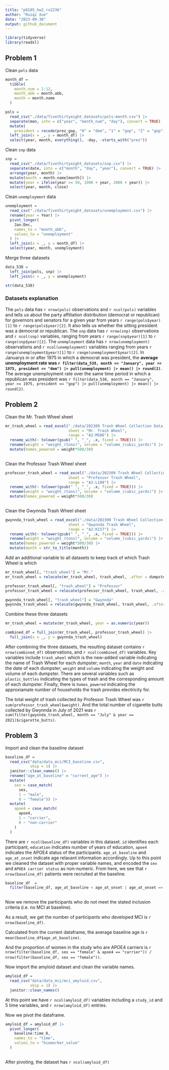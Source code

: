 ```yaml
---
title: "p8105_hw2_rx2236"
author: "Ruiqi Xue"
date: "2023-09-30"
output: github_document
---
```


```r
library(tidyverse)
library(readxl)
```


## Problem 1

Clean `pols` data

```r
month_df = 
  tibble(
    month_num = 1:12,
    month_abb = month.abb,
    month = month.name
  )

pols = 
  read_csv("./data/fivethirtyeight_datasets/pols-month.csv") |>
  separate(mon, into = c("year", "month_num", "day"), convert = TRUE) |>
  mutate(
    president = recode(prez_gop, "0" = "dem", "1" = "gop", "2" = "gop")) |>
  left_join(x = _, y = month_df) |> 
  select(year, month, everything(), -day, -starts_with("prez"))
```

Clean `snp` data

```r
snp = 
  read_csv("./data/fivethirtyeight_datasets/snp.csv") |>
  separate(date, into = c("month", "day", "year"), convert = TRUE) |>
  arrange(year, month) |>
  mutate(month = month.name[month]) |>
  mutate(year = ifelse(year >= 50, 1900 + year, 2000 + year)) |>
  select(year, month, close) 
```


Clean `unemployment` data

```r
unemployment = 
  read_csv("./data/fivethirtyeight_datasets/unemployment.csv") |>
  rename(year = Year) |>
  pivot_longer(
    Jan:Dec, 
    names_to = "month_abb",
    values_to = "unemployment"
  ) |> 
  left_join(x = _, y = month_df) |> 
  select(year, month, unemployment)
```


Merge three datasets

```r
data_538 = 
  left_join(pols, snp) |>
  left_join(x = _, y = unemployment)

str(data_538)
```

### Datasets explanation

The `pols` data has `r nrow(pols)` observations and `r ncol(pols)` variables and tells us about the party affiliation distribution (democrat or republican) for governors and senators for a given year from years `r range(pols$year)[1]` to `r range(pols$year)[2]`. It also tells us whether the sitting president was a democrat or republican. The `snp` data has `r nrow(snp)` observations and `r ncol(snp)` variables, ranging from years `r range(snp$year)[1]` to `r range(snp$year)[2]`. The `unemployment` data has `r nrow(unemployment)` observations and `r ncol(unemployment)` variables ranging from years `r range(unemployment$year)[1]` to `r range(unemployment$year)[2]`. In Januarys in or after 1975 in which a democrat was president, the **average unemployment rate was `r filter(data_538, month == "January", year >= 1975, president == "dem") |> pull(unemployment) |> mean() |> round(2)`**.  The average unemployment rate over the same time period in which a republican was president was `r filter(data_538, month == "January", year >= 1975, president == "gop") |> pull(unemployment) |> mean() |> round(2)`.



## Problem 2

Clean the Mr. Trash Wheel sheet

```r
mr_trash_wheel = read_excel("./data/202309 Trash Wheel Collection Data.xlsx",
                            sheet = "Mr. Trash Wheel",
                            range = "A2:M586") |>
  rename_with(~ tolower(gsub(" ", "_", .x, fixed = TRUE))) |>
  rename(weight = "weight_(tons)", volume = "volume_(cubic_yards)") |>
  mutate(homes_powered = weight*500/30)
  

```


Clean the Professor Trash Wheel sheet

```r
professor_trash_wheel = read_excel("./data/202309 Trash Wheel Collection Data.xlsx",
                            sheet = "Professor Trash Wheel",
                            range = "A2:L108") |>
  rename_with(~ tolower(gsub(" ", "_", .x, fixed = TRUE))) |>
  rename(weight = "weight_(tons)", volume = "volume_(cubic_yards)") |>
  mutate(homes_powered = weight*500/30)
  

```


Clean the Gwynnda Trash Wheel sheet

```r
gwynnda_trash_wheel = read_excel("./data/202309 Trash Wheel Collection Data.xlsx",
                            sheet = "Gwynnda Trash Wheel",
                            range = "A2:K157") |>
  rename_with(~ tolower(gsub(" ", "_", .x, fixed = TRUE))) |>
  rename(weight = "weight_(tons)", volume = "volume_(cubic_yards)") |>
  mutate(homes_powered = weight*500/30) |>
  mutate(month = str_to_title(month))

```


Add an additional variable to all datasets to keep track of which Trash Wheel is which 

```r
mr_trash_wheel[, "trash_wheel"] = "Mr."
mr_trash_wheel = relocate(mr_trash_wheel, trash_wheel, .after = dumpster)

professor_trash_wheel[, "trash_wheel"] = "Professor"
professor_trash_wheel = relocate(professor_trash_wheel, trash_wheel, .after = dumpster)

gwynnda_trash_wheel[, "trash_wheel"] = "Gwynnda"
gwynnda_trash_wheel = relocate(gwynnda_trash_wheel, trash_wheel, .after = dumpster)

```


Combine these three datasets

```r
mr_trash_wheel = mutate(mr_trash_wheel, year = as.numeric(year))

combined_df = full_join(mr_trash_wheel, professor_trash_wheel) |>
  full_join(x = _, y = gwynnda_trash_wheel)

```

After combining the three datasets, the resulting dataset contains `r nrow(combined_df)` observations,
and `r ncol(combined_df)` variables. Key variables include `trash_wheel` which is the new-added variable indicating the name of Trash Wheel for each dumpster; `month`, `year` and `date` indicating the date of each dumpster; `weight` and `volume` indicating the weight and volume of each dumpster. There are several variables such as `plastic_bottles` indicating the types of trash and the corresponding amount of each dumpster. Finally, there is `homes_powered` indicating the approxiamate number of households the trash provides electricity for.



The total weight of trash collected by Professor Trash Wheel was `r sum(professor_trash_wheel$weight)`. 
And the total number of cigarette butts collected by Gwynnda in July of 2021 was `r sum(filter(gwynnda_trash_wheel, month == "July" & year == 2021)$cigarette_butts)`.



## Problem 3

Import and clean the baseline dataset

```r
baseline_df = 
  read_csv("data/data_mci/MCI_baseline.csv",
           skip = 1) |>
  janitor::clean_names() |>
  rename("age_at_baseline" = "current_age") |>
  mutate(
    sex = case_match(
      sex,
      1 ~ "male",
      0 ~ "female")) |>
  mutate(
    apoe4 = case_match(
      apoe4,
      1 ~ "carrier",
      0 ~ "non-carrier"
    )
  )
```

There are `r ncol(baseline_df)` variables in this dataset. `id` identifies each participant, `education` indicates number of years of education, `apoe4` indicates the APOE4 status of the participants. `age_at_baseline` and `age_at_onset` indicate age relavant information accordingly. Up to this point we cleaned the dataset with proper variable names, and encoded the `sex` and `APOE4 carrier status` as non-numeric. From here, we see that `r nrow(baseline_df)` patients were recruited at the baseline.



```r
baseline_df  = 
  filter(baseline_df, age_at_baseline < age_at_onset | age_at_onset == ".")
  
```
Now we remove the participants who do not meet the stated inclusion criteria (i.e. no MCI at baseline).

As a result, we get the number of participants who developed MCI is `r nrow(baseline_df)`.

Calculated from the current dataframe, the average baseline age is `r mean(baseline_df$age_at_baseline)`. 


And the proportion of women in the study who are APOE4 carriers is `r nrow(filter(baseline_df, sex == "female" & apoe4 == "carrier")) / nrow(filter(baseline_df, sex == "female"))`.

Now import the amyloid dataset and clean the variable names.

```r
amyloid_df = 
  read_csv("data/data_mci/mci_amyloid.csv",
           skip = 1) |>
  janitor::clean_names()

```

At this point we have `r ncol(amyloid_df)` variables including a `study_id` and 5 time variables, and `r nrow(amyloid_df)` entries.


Now we pivot the dataframe.

```r
amyloid_df = amyloid_df |>
  pivot_longer(
    baseline:time_8,
    names_to = "time",
    values_to = "biomarker_value"
  ) 
  
```

After pivoting, the dataset has `r ncol(amyloid_df)` 



